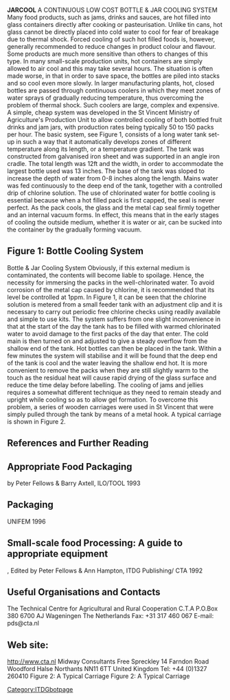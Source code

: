 '''JARCOOL'''
A CONTINUOUS LOW COST BOTTLE &amp; JAR COOLING SYSTEM Many food products, such as jams, drinks and sauces, are hot filled into glass containers directly after cooking or pasteurisation. Unlike tin cans, hot glass cannot be directly placed into cold water to cool for fear of breakage due to thermal shock. Forced cooling of such hot filled foods is, however, generally recommended to reduce changes in product colour and flavour. Some products are much more sensitive than others to changes of this type. In many small-scale production units, hot containers are simply allowed to air cool and this may take several hours. The situation is often made worse, in that in order to save space, the bottles are piled into stacks and so cool even more slowly. In larger manufacturing plants, hot, closed bottles are passed through continuous coolers in which they meet zones of water sprays of gradually reducing temperature, thus overcoming the problem of thermal shock. Such coolers are large, complex and expensive. A simple, cheap system was developed in the St Vincent Ministry of Agriculture's Production Unit to allow controlled cooling of both bottled fruit drinks and jam jars, with production rates being typically 50 to 150 packs per hour. The basic system, see Figure 1, consists of a long water tank set-up in such a way that it automatically develops zones of different temperature along its length, or a temperature gradient. The tank was constructed from galvanised iron sheet and was supported in an angle iron cradle. The total length was 12ft and the width, in order to accommodate the largest bottle used was 13 inches. The base of the tank was sloped to increase the depth of water from 0-8 inches along the length. Mains water was fed continuously to the deep end of the tank, together with a controlled drip of chlorine solution. The use of chlorinated water for bottle cooling is essential because when a hot filled pack is first capped, the seal is never perfect. As the pack cools, the glass and the metal cap seal firmly together and an internal vacuum forms. In effect, this means that in the early stages of cooling the outside medium, whether it is water or air, can be sucked into the container by the gradually forming vacuum.  
==Figure 1: Bottle Cooling System==

Bottle &amp; Jar Cooling System    Obviously, if this external medium is contaminated, the contents will become liable to spoilage.  Hence, the necessity for immersing the packs in the well-chlorinated water. To avoid corrosion of the metal cap caused by chlorine, it is recommended that its level be controlled at 1ppm. In Figure 1, it can be seen that the chlorine solution is metered from a small feeder tank with an adjustment clip and it is necessary to carry out periodic free chlorine checks using readily available and simple to use kits. The system suffers from one slight inconvenience in that at the start of the day the tank has to be filled with warmed chlorinated water to avoid damage to the first packs of the day that enter.  The cold main is then turned on and adjusted to give a steady overflow from the shallow end of the tank. Hot bottles can then be placed in the tank. Within a few minutes the system will stabilise and it will be found that the deep end of the tank is cool and the water leaving the shallow end hot. It is more convenient to remove the packs when they are still slightly warm to the touch as the residual heat will cause rapid drying of the glass surface and reduce the time delay before labelling. The cooling of jams and jellies requires a somewhat different technique as they need to remain steady and upright while cooling so as to allow gel formation. To overcome this problem, a series of wooden carriages were used in St Vincent that were simply pulled through the tank by means of a metal hook. A typical carriage is shown in Figure 2. 
==References and Further Reading==

== Appropriate Food Packaging==
by Peter Fellows &amp; Barry Axtell, ILO/TOOL 1993 
== Packaging==
UNIFEM 1996 
== Small-scale food Processing: A guide to appropriate equipment==
, Edited by Peter Fellows &amp; Ann Hampton, ITDG Publishing/ CTA 1992 
==Useful Organisations and Contacts==
The Technical Centre for Agricultural and Rural Cooperation C.T.A P.O.Box 380 6700 AJ Wageningen The Netherlands Fax: +31 317 460 067 E-mail: pds@cta.nl 
==Web site: ==
http://www.cta.nl  Midway Consultants Free Spreckley 14 Farndon Road Woodford Halse Northants NN11 6TT United Kingdom Tel: +44 (0)1327 260410 Figure 2: A Typical Carriage Figure 2: A Typical Carriage 
[[Category:ITDGbotpage]]